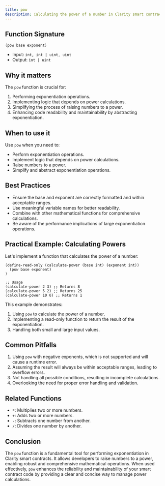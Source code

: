 ```yaml
---
title: pow
description: Calculating the power of a number in Clarity smart contracts.
---
```


## Function Signature

```clarity
(pow base exponent)
```

- Input: `int, int | uint, uint`
- Output: `int | uint`

## Why it matters

The `pow` function is crucial for:

1. Performing exponentiation operations.
2. Implementing logic that depends on power calculations.
3. Simplifying the process of raising numbers to a power.
4. Enhancing code readability and maintainability by abstracting exponentiation.

## When to use it

Use `pow` when you need to:

- Perform exponentiation operations.
- Implement logic that depends on power calculations.
- Raise numbers to a power.
- Simplify and abstract exponentiation operations.

## Best Practices

- Ensure the base and exponent are correctly formatted and within acceptable ranges.
- Use meaningful variable names for better readability.
- Combine with other mathematical functions for comprehensive calculations.
- Be aware of the performance implications of large exponentiation operations.

## Practical Example: Calculating Powers

Let's implement a function that calculates the power of a number:

```clarity
(define-read-only (calculate-power (base int) (exponent int))
  (pow base exponent)
)

;; Usage
(calculate-power 2 3) ;; Returns 8
(calculate-power 5 2) ;; Returns 25
(calculate-power 10 0) ;; Returns 1
```

This example demonstrates:
1. Using `pow` to calculate the power of a number.
2. Implementing a read-only function to return the result of the exponentiation.
3. Handling both small and large input values.

## Common Pitfalls

1. Using `pow` with negative exponents, which is not supported and will cause a runtime error.
2. Assuming the result will always be within acceptable ranges, leading to overflow errors.
3. Not handling all possible conditions, resulting in incomplete calculations.
4. Overlooking the need for proper error handling and validation.

## Related Functions

- `*`: Multiplies two or more numbers.
- `+`: Adds two or more numbers.
- `-`: Subtracts one number from another.
- `/`: Divides one number by another.

## Conclusion

The `pow` function is a fundamental tool for performing exponentiation in Clarity smart contracts. It allows developers to raise numbers to a power, enabling robust and comprehensive mathematical operations. When used effectively, `pow` enhances the reliability and maintainability of your smart contract code by providing a clear and concise way to manage power calculations.
